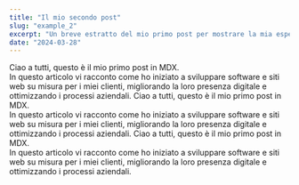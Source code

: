 ```yaml
---
title: "Il mio secondo post"
slug: "example_2"
excerpt: "Un breve estratto del mio primo post per mostrare la mia esperienza."
date: "2024-03-28"
---
```


Ciao a tutti, questo è il mio primo post in MDX.  
In questo articolo vi racconto come ho iniziato a sviluppare software e siti web su misura per i miei clienti, migliorando la loro presenza digitale e ottimizzando i processi aziendali.
Ciao a tutti, questo è il mio primo post in MDX.  
In questo articolo vi racconto come ho iniziato a sviluppare software e siti web su misura per i miei clienti, migliorando la loro presenza digitale e ottimizzando i processi aziendali.
Ciao a tutti, questo è il mio primo post in MDX.  
In questo articolo vi racconto come ho iniziato a sviluppare software e siti web su misura per i miei clienti, migliorando la loro presenza digitale e ottimizzando i processi aziendali.
